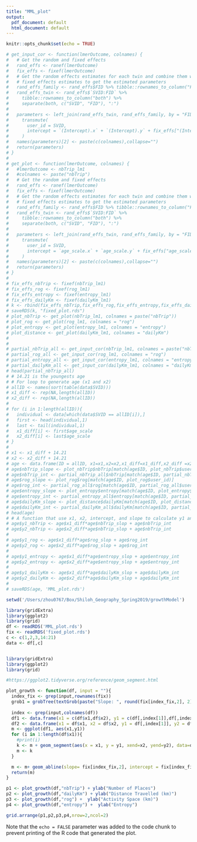 ```yaml
---
title: "MML_plot"
output:
  pdf_document: default
  html_document: default
---
```


```r
knitr::opts_chunk$set(echo = TRUE)
```
```r
# get_input_cor <- function(lmerOutcome, colnames) {
#   # Get the random and fixed effects
#   rand_effs <- ranef(lmerOutcome)
#   fix_effs <- fixef(lmerOutcome)
#   # Get the random effects estimates for each twin and combine them with the
#   # fixed effects estimates to get the estimated parameters
#   rand_effs_family <- rand_effs$FID %>% tibble::rownames_to_column("FID")
#   rand_effs_twin <- rand_effs$`SVID:FID` %>%
#     tibble::rownames_to_column("both") %>%
#     separate(both, c("SVID", "FID"), ":")
# 
#   parameters <- left_join(rand_effs_twin, rand_effs_family, by = "FID") %>%
#     transmute(
#       user_id = SVID,
#       intercept = `(Intercept).x` + `(Intercept).y` + fix_effs["(Intercept)"],
#     )
#   names(parameters)[2] <- paste(c(colnames),collapse="")
#   return(parameters)
# }
# 
# get_plot <- function(lmerOutcome, colnames) {
#   #lmerOutcome <- nbTrip_lm1
#   #colnames <- paste("nbTrip")
#   # Get the random and fixed effects
#   rand_effs <- ranef(lmerOutcome)
#   fix_effs <- fixef(lmerOutcome)
#   # Get the random effects estimates for each twin and combine them with the
#   # fixed effects estimates to get the estimated parameters
#   rand_effs_family <- rand_effs$FID %>% tibble::rownames_to_column("FID")
#   rand_effs_twin <- rand_effs$`SVID:FID` %>%
#     tibble::rownames_to_column("both") %>%
#     separate(both, c("SVID", "FID"), ":")
#   
#   parameters <- left_join(rand_effs_twin, rand_effs_family, by = "FID") %>%
#     transmute(
#       user_id = SVID,
#       intercept = `age_scale.x` + `age_scale.y` + fix_effs["age_scale"],
#     )
#   names(parameters)[2] <- paste(c(colnames),collapse="")
#   return(parameters)
# }
# 
# fix_effs_nbTrip <- fixef(nbTrip_lm1)
# fix_effs_rog <- fixef(rog_lm1)
# fix_effs_entropy <- fixef(entropy_lm1)
# fix_effs_dailyKm <- fixef(dailyKm_lm1)
# k <- rbind(fix_effs_nbTrip,fix_effs_rog,fix_effs_entropy,fix_effs_dailyKm)
# saveRDS(k, "fixed_plot.rds")
# plot_nbTrip <- get_plot(nbTrip_lm1, colnames = paste("nbTrip"))
# plot_rog <- get_plot(rog_lm1, colnames = "rog")
# plot_entropy <- get_plot(entropy_lm1, colnames = "entropy")
# plot_distance <- get_plot(dailyKm_lm1, colnames = "dailyKm")
# 
# 
# partial_nbTrip_all <- get_input_cor(nbTrip_lm1, colnames = paste("nbTrip"))
# partial_rog_all <- get_input_cor(rog_lm1, colnames = "rog")
# partial_entropy_all <- get_input_cor(entropy_lm1, colnames = "entropy")
# partial_dailyKm_all <- get_input_cor(dailyKm_lm1, colnames = "dailyKm")
# head(partial_nbTrip_all)
# # 14.21 is the youngests age
# # For loop to generate age (x1 and x2)
# allID <- names(sort(table(data$SVID)))
# x1_diff <- rep(NA,length(allID))
# x2_diff <- rep(NA,length(allID))
# 
# for (i in 1:length(allID)){
#   individual <- data[which(data$SVID == allID[i]),]
#   first <- head(individual,1)
#   last <- tail(individual,1)
#   x1_diff[i] <- first$age_scale
#   x2_diff[i] <- last$age_scale
# }
# 
# x1 <- x1_diff + 14.21
# x2 <- x2_diff + 14.21
# age <- data.frame(ID = allID, x1=x1,x2=x2,x1_diff=x1_diff,x2_diff =x2_diff)
# age$nbTrip_slope <- plot_nbTrip$nbTrip[match(age$ID, plot_nbTrip$user_id)]
# age$nbTrip_int <- partial_nbTrip_all$nbTrip[match(age$ID, partial_nbTrip_all$user_id)]
# age$rog_slope <- plot_rog$rog[match(age$ID, plot_rog$user_id)]
# age$rog_int <- partial_rog_all$rog[match(age$ID, partial_rog_all$user_id)]
# age$entropy_slope <- plot_entropy$entropy[match(age$ID, plot_entropy$user_id)]
# age$entropy_int <- partial_entropy_all$entropy[match(age$ID, partial_entropy_all$user_id)]
# age$dailyKm_slope <- plot_distance$dailyKm[match(age$ID, plot_distance$user_id)]
# age$dailyKm_int <- partial_dailyKm_all$dailyKm[match(age$ID, partial_dailyKm_all$user_id)]
# head(age)
# # A function that use x1, x2, intercept, and slope to calculate y1 and y2
# age$y1_nbTrip <- age$x1_diff*age$nbTrip_slop + age$nbTrip_int
# age$y2_nbTrip <- age$x2_diff*age$nbTrip_slop + age$nbTrip_int
# 
# age$y1_rog <- age$x1_diff*age$rog_slop + age$rog_int
# age$y2_rog <- age$x2_diff*age$rog_slop + age$rog_int
# 
# age$y1_entropy <- age$x1_diff*age$entropy_slop + age$entropy_int
# age$y2_entropy <- age$x2_diff*age$entropy_slop + age$entropy_int
# 
# age$y1_dailyKm <- age$x1_diff*age$dailyKm_slop + age$dailyKm_int
# age$y2_dailyKm <- age$x2_diff*age$dailyKm_slop + age$dailyKm_int
# 
# saveRDS(age, 'MML_plot.rds')
```


```r
setwd('/Users/zhou0767/Box/Shiloh_Geography_Spring2019/growthModel')

library(gridExtra)
library(ggplot2)
library(grid)
df <- readRDS('MML_plot.rds')
fix <- readRDS('fixed_plot.rds')
c <- c(1,2,3,14:21)
data <- df[,c]


library(gridExtra)
library(ggplot2)
library(grid)

#https://ggplot2.tidyverse.org/reference/geom_segment.html

plot_growth <- function(df, input = ""){
  index_fix <- grep(input,rownames(fix))
  grob1 = grobTree(textGrob(paste("Slope: ", round(fix[index_fix,2], 2)), x = 0, y = 0.77, hjust = 0, gp = gpar(col = "red", fontsize = 13, fontface = "bold")))
  
  index <- grep(input,colnames(df))
  df1 <- data.frame(x1 = c(df$x1,df$x2), y1 = c(df[,index[1]],df[,index[2]]))
  df2 <- data.frame(x1 = df$x1, x2 = df$x2, y1 = df[,index[1]], y2 = df[,index[2]])
  m <- ggplot(df1, aes(x1,y1)) 
  for (i in 1:length(df$x1)){ 
    #print(i)
    k <- m + geom_segment(aes(x = x1, y = y1, xend=x2, yend=y2), data=df2[i,],color = "grey")
    m <- k
  }

  m <- m+ geom_abline(slope= fix[index_fix,2], intercept = fix[index_fix,1]) + xlab("Age (years)") + annotation_custom(grob1) 
  return(m)
}

p1 <- plot_growth(df,"nbTrip") + ylab("Number of Places")
p2 <- plot_growth(df,"dailyKm") + ylab("Distance Travelled (km)")
p3 <- plot_growth(df,"rog") +  ylab("Activity Space (km)")
p4 <- plot_growth(df,"entropy") +  ylab("Entropy")

grid.arrange(p1,p2,p3,p4,nrow=2,ncol=2)
```


Note that the `echo = FALSE` parameter was added to the code chunk to prevent printing of the R code that generated the plot.
